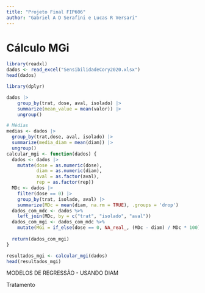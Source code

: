 ```yaml
---
title: "Projeto Final FIP606"
author: "Gabriel A D Serafini e Lucas R Versari"
---
```



# Cálculo MGi
```r
library(readxl)
dados <- read_excel("SensibilidadeCory2020.xlsx")
head(dados)
```

```r
library(dplyr)

dados |> 
    group_by(trat, dose, aval, isolado) |> 
    summarize(mean_value = mean(valor)) |> 
    ungroup()

```

```r
# Médias
medias <- dados |> 
  group_by(trat,dose, aval, isolado) |> 
  summarize(media_diam = mean(diam)) |> 
  ungroup()
calcular_mgi <- function(dados) {
  dados <- dados |> 
    mutate(dose = as.numeric(dose),
           diam = as.numeric(diam),
           aval = as.factor(aval),
           rep = as.factor(rep)) 
  MDc <- dados |> 
    filter(dose == 0) |> 
    group_by(trat, isolado, aval) |> 
    summarize(MDc = mean(diam, na.rm = TRUE), .groups = 'drop')
  dados_com_mdc <- dados %>%
    left_join(MDc, by = c("trat", "isolado", "aval"))
  dados_com_mgi <- dados_com_mdc %>%
    mutate(MGi = if_else(dose == 0, NA_real_, (MDc - diam) / MDc * 100))
  
  return(dados_com_mgi)
}

resultados_mgi <- calcular_mgi(dados)
head(resultados_mgi)
```





MODELOS DE REGRESSÃO - USANDO DIAM

Tratamento
